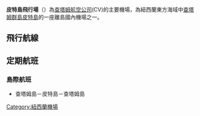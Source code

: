 {{Infobox Airport |
 airport_name = 皮特島飛行場<br />Pitt Island Airstrip|
 photo = |
 type = 民航|
 run by = 查塔姆群島機場有限公司|
 opened = |
 location = {{NZL}}東方[[查塔姆群島|查塔姆群島]] |
 city = [[皮特島_(紐西蘭)|皮特島]]|
 distance_to_city = |
 elevation = |
 IATA = |
 ICAO = |
 coordinates= |
 runway1_heading = |
 runway1_feet = |
 runway1_meter = |
 runway1_surface = |
 runway2_heading = |
 runway2_feet = |
 runway2_meter = |
 runway2_surface = |
}}

'''皮特島飛行場'''（{{lang-en|Pitt Island Airstrip}}）為[[查塔姆航空公司|查塔姆航空公司]](CV)的主要機場，為紐西蘭東方海域中[[查塔姆群島|查塔姆群島]][[皮特島_(紐西蘭)|皮特島]]的一座離島國內機場之一。

== 飛行航線 ==
{{Airport-dest-list
|[[查塔姆航空|查塔姆航空]]
|[[查塔姆群島機場|查塔姆群島]]
}}

== 定期航班 ==
=== 島際航班 ===
*查塔姆島－皮特島－查塔姆島

[[Category:紐西蘭機場|Category:紐西蘭機場]]
